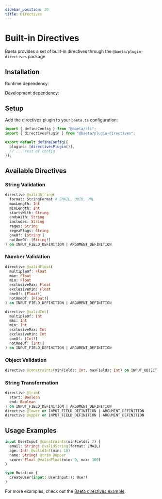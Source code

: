 ```yaml
---
sidebar_position: 20
title: Directives
---
```


# Built-in Directives

Baeta provides a set of built-in directives through the `@baeta/plugin-directives` package.

## Installation


Runtime dependency:

<PackageManagerAdd package="@baeta/directives" />

Development dependency:

<PackageManagerAdd dev={true} package="@baeta/plugin-directives" />

## Setup

Add the directives plugin to your `baeta.ts` configuration:

```typescript
import { defineConfig } from "@baeta/cli";
import { directivesPlugin } from "@baeta/plugin-directives";

export default defineConfig({
  plugins: [directivesPlugin()],
  // ... rest of config
});
```

## Available Directives

### String Validation

```graphql
directive @validString(
  format: StringFormat # EMAIL, UUID, URL
  maxLength: Int
  minLength: Int
  startsWith: String
  endsWith: String
  includes: String
  regex: String
  regexFlags: String
  oneOf: [String!]
  notOneOf: [String!]
) on INPUT_FIELD_DEFINITION | ARGUMENT_DEFINITION
```

### Number Validation

```graphql
directive @validFloat(
  multipleOf: Float
  max: Float
  min: Float
  exclusiveMax: Float
  exclusiveMin: Float
  oneOf: [Float!]
  notOneOf: [Float!]
) on INPUT_FIELD_DEFINITION | ARGUMENT_DEFINITION

directive @validInt(
  multipleOf: Int
  max: Int
  min: Int
  exclusiveMax: Int
  exclusiveMin: Int
  oneOf: [Int!]
  notOneOf: [Int!]
) on INPUT_FIELD_DEFINITION | ARGUMENT_DEFINITION
```

### Object Validation

```graphql
directive @constraints(minFields: Int, maxFields: Int) on INPUT_OBJECT
```

### String Transformation

```graphql
directive @trim(
  start: Boolean
  end: Boolean
) on INPUT_FIELD_DEFINITION | ARGUMENT_DEFINITION
directive @lower on INPUT_FIELD_DEFINITION | ARGUMENT_DEFINITION
directive @upper on INPUT_FIELD_DEFINITION | ARGUMENT_DEFINITION
```

## Usage Examples

```graphql
input UserInput @constraints(minFields: 2) {
  email: String! @validString(format: EMAIL)
  age: Int! @validInt(min: 18)
  name: String! @trim @upper
  score: Float @validFloat(min: 0, max: 100)
}

type Mutation {
  createUser(input: UserInput!): User!
}
```

For more examples, check out the [Baeta directives example](https://github.com/andreisergiu98/baeta/tree/main/examples/directives).
